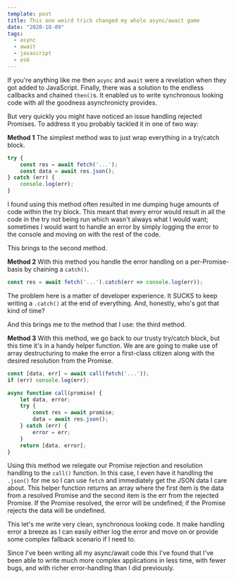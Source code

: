 ```yaml
---
template: post
title: This one weird trick changed my whole async/await game
date: "2020-10-09"
tags:
  - async
  - await
  - javascript
  - es6
---
```


If you're anything like me then `async` and `await` were a revelation when they got added to JavaScript. Finally, there was a solution to the endless callbacks and chained `then()`s. It enabled us to write synchronous looking code with all the goodness asynchronicty provides.

But very quickly you might have noticed an issue handling rejected Promises. To address it you probably tackled it in one of two way:

**Method 1**
The simplest method was to just wrap everything in a try/catch block.

```js
try {
	const res = await fetch('...');
	const data = await res.json();
} catch (err) {
	console.log(err);
}
```
I found using this method often resulted in me dumping huge amounts of code within the try block. This meant that every error would result in all the code in the try not being run which wasn't always what I would want; sometimes I would want to handle an error by simply logging the error to the console and moving on with the rest of the code.

This brings to the second method.

**Method 2**
With this method you handle the error handling on a per-Promise-basis by chaining a `catch()`.

```js
const res = await fetch('...').catch(err => console.log(err));
```

The problem here is a matter of developer experience. It SUCKS to keep writing a `.catch()` at the end of everything. And, honestly, who's got that kind of time?

And this brings me to the method that I use: the third method.

**Method 3**
With this method, we go back to our trusty try/catch block, but this time it's in a handy helper function. We are are going to make use of array destructuring to make the error a first-class citizen along with the desired resolution from the Promise.

```js
const [data, err] = await call(fetch('...'));
if (err) console.log(err);

async function call(promise) {
	let data, error;
	try {
		const res = await promise;
		data = await res.json();
	} catch (err) {
		error = err;
	}
	return [data, error];
}
```

Using this method we relegate our Promise rejection and resolution handling to the `call()` function. In this case, I even have it handling the `.json()` for me so I can use `fetch` and immediately get the JSON data I care about. This helper function returns an array where the first item is the data from a resolved Promise and the second item is the err from the rejected Promise. If the Promise resolved, the error will be undefined; if the Promise rejects the data will be undefined.

This let's me write very clean, synchronous looking code. It make handling error a breeze as I can easily either log the error and move on or provide some complex fallback scenario if I need to.

Since I've been writing all my async/await code this I've found that I've been able to write much more complex applications in less time, with fewer bugs, and with richer error-handling than I did previously.
